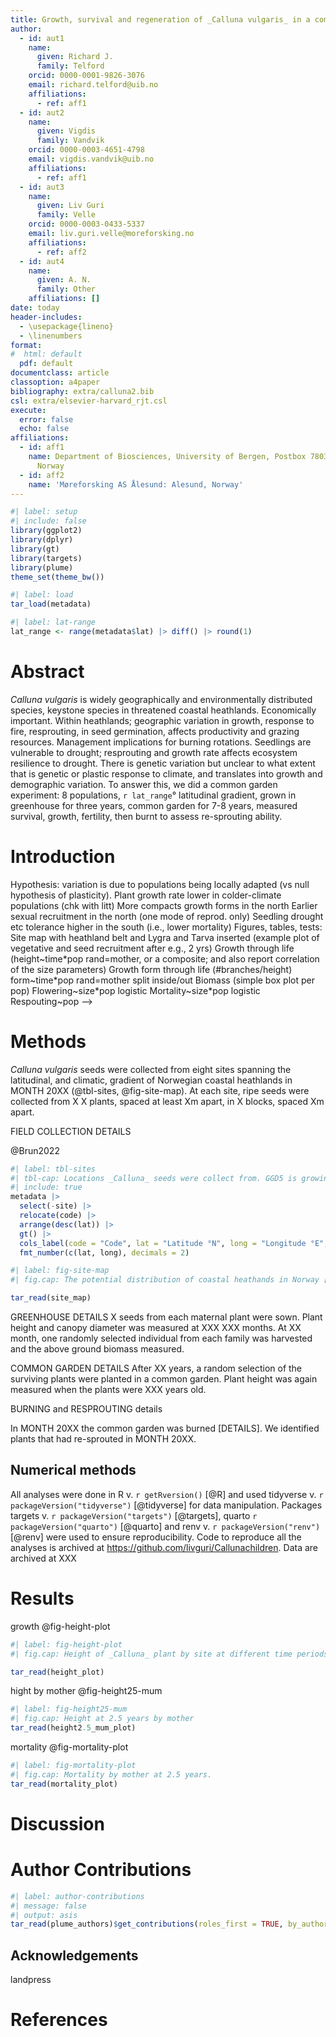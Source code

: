 ```yaml
---
title: Growth, survival and regeneration of _Calluna vulgaris_ in a common garden
author:
  - id: aut1
    name:
      given: Richard J.
      family: Telford
    orcid: 0000-0001-9826-3076
    email: richard.telford@uib.no
    affiliations:
      - ref: aff1
  - id: aut2
    name:
      given: Vigdis
      family: Vandvik
    orcid: 0000-0003-4651-4798
    email: vigdis.vandvik@uib.no
    affiliations:
      - ref: aff1
  - id: aut3
    name:
      given: Liv Guri
      family: Velle
    orcid: 0000-0003-0433-5337
    email: liv.guri.velle@moreforsking.no
    affiliations:
      - ref: aff2
  - id: aut4
    name:
      given: A. N.
      family: Other
    affiliations: []
date: today
header-includes:
  - \usepackage{lineno}
  - \linenumbers
format:
#  html: default
  pdf: default
documentclass: article
classoption: a4paper
bibliography: extra/calluna2.bib
csl: extra/elsevier-harvard_rjt.csl
execute:
  error: false
  echo: false
affiliations:
  - id: aff1
    name: Department of Biosciences, University of Bergen, Postbox 7803 N-5020, Bergen,
      Norway
  - id: aff2
    name: 'Møreforsking AS Ålesund: Alesund, Norway'
---
```


```r
#| label: setup
#| include: false
library(ggplot2)
library(dplyr)
library(gt)
library(targets)
library(plume)
theme_set(theme_bw())
```

```r
#| label: load
tar_load(metadata)
```

```r
#| label: lat-range
lat_range <- range(metadata$lat) |> diff() |> round(1)
```

# Abstract

*Calluna vulgaris* is widely geographically and environmentally distributed species, keystone species in threatened coastal heathlands.
Economically important.
Within heathlands; geographic variation in growth, response to fire, resprouting, in seed germination, affects productivity and grazing resources.
Management implications for burning rotations.
Seedlings are vulnerable to drought; resprouting and growth rate affects ecosystem resilience to drought.
There is genetic variation but unclear to what extent that is genetic or plastic response to climate, and translates into growth and demographic variation.
To answer this, we did a common garden experiment: 8 populations, `r lat_range`° latitudinal gradient, grown in greenhouse for three years, common garden for 7-8 years, measured survival, growth, fertility, then burnt to assess re-sprouting ability.

# Introduction

Hypothesis: variation is due to populations being locally adapted (vs null hypothesis of plasticity).
Plant growth rate lower in colder-climate populations (chk with litt) More compacts growth forms in the north Earlier sexual recruitment in the north (one mode of reprod. only) Seedling drought etc tolerance higher in the south (i.e., lower mortality) Figures, tables, tests: Site map with heathland belt and Lygra and Tarva inserted (example plot of vegetative and seed recruitment after e.g., 2 yrs) Growth through life (height\~time\*pop rand=mother, or a composite; and also report correlation of the size parameters) Growth form through life (#branches/height) form\~time\*pop rand=mother split inside/out Biomass (simple box plot per pop) Flowering\~size\*pop logistic Mortality\~size\*pop logistic Respouting\~pop --\>

# Methods

*Calluna vulgaris* seeds were collected from eight sites spanning the latitudinal, and climatic, gradient of Norwegian coastal heathlands in MONTH 20XX (@tbl-sites, @fig-site-map).
At each site, ripe seeds were collected from X X plants, spaced at least Xm apart, in X blocks, spaced Xm apart.

FIELD COLLECTION DETAILS

@Brun2022

```r
#| label: tbl-sites
#| tbl-cap: Locations _Calluna_ seeds were collect from. GGD5 is growing degrees days above 5°C [@Brun2022; @Brun2022a]
#| include: true
metadata |> 
  select(-site) |> 
  relocate(code) |> 
  arrange(desc(lat)) |> 
  gt() |> 
  cols_label(code = "Code", lat = "Latitude °N", long = "Longitude °E", gdd5 = "GDD5") |> 
  fmt_number(c(lat, long), decimals = 2)
```

```r
#| label: fig-site-map
#| fig.cap: The potential distribution of coastal heathands in Norway [ref] with the seed collection sites and the common garden shown. See @tbl-sites for site codes.

tar_read(site_map)
```

GREENHOUSE DETAILS X seeds from each maternal plant were sown.
Plant height and canopy diameter was measured at XXX XXX months.
At XX month, one randomly selected individual from each family was harvested and the above ground biomass measured.

COMMON GARDEN DETAILS After XX years, a random selection of the surviving plants were planted in a common garden.
Plant height was again measured when the plants were XXX years old.

BURNING and RESPROUTING details

In MONTH 20XX the common garden was burned \[DETAILS\].
We identified plants that had re-sprouted in MONTH 20XX.

## Numerical methods

All analyses were done in R v. `r getRversion()` [@R] and used tidyverse v. `r packageVersion("tidyverse")` [@tidyverse] for data manipulation.
Packages targets v. `r packageVersion("targets")` [@targets], quarto `r packageVersion("quarto")` [@quarto] and renv v. `r packageVersion("renv")` [@renv] were used to ensure reproducibility.
Code to reproduce all the analyses is archived at <https://github.com/livguri/Callunachildren>.
Data are archived at XXX

# Results

growth @fig-height-plot

```r
#| label: fig-height-plot
#| fig.cap: Height of _Calluna_ plant by site at different time periods.

tar_read(height_plot)
```

hight by mother @fig-height25-mum

```r
#| label: fig-height25-mum
#| fig.cap: Height at 2.5 years by mother
tar_read(height2.5_mum_plot)
```

mortality @fig-mortality-plot

```r
#| label: fig-mortality-plot
#| fig.cap: Mortality by mother at 2.5 years.
tar_read(mortality_plot)
```

# Discussion

# Author Contributions

```r
#| label: author-contributions
#| message: false
#| output: asis
tar_read(plume_authors)$get_contributions(roles_first = TRUE, by_author = TRUE) 
```

## Acknowledgements

landpress

# References

